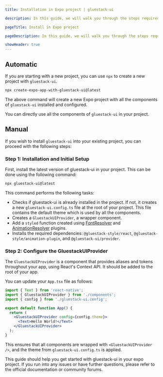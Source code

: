 ```yaml
---
title: Installation in Expo project | gluestack-ui

description: In this guide, we will walk you through the steps required to add gluestack-ui to your Expo project.

pageTitle: Install in Expo project

pageDescription: In this guide, we will walk you through the steps required to add gluestack-ui to your Expo project.

showHeader: true
---
```




<Meta title="Getting Started/Install in Expo" />

## Automatic

If you are starting with a new project, you can use `npx` to create a new project with `gluestack-ui`.

```bash
npx create-expo-app-with-gluestack-ui@latest
```

The above command will create a new Expo project with all the components of `gluestack-ui` installed and configured.

You can directly use all the components of `gluestack-ui` in your project.

## Manual

If you wish to install `gluestack-ui` into your existing project, you can proceed with the following steps:

### Step 1: Installation and Initial Setup

First, install the latest version of gluestack-ui in your project. This can be done using the following command:

```bash
npx gluestack-ui@latest
```

This command performs the following tasks:

- Checks if gluestack-ui is already installed in the project. If not, it creates a new `gluestack-ui.config.ts` file at the root of your project. This file contains the default theme which is used by all the components.
- Creates a `GluestackUIProvider`, a wrapper component.
- Add a `styled` function created using [FontResolver](https://style.gluestack.io/docs/plugins/fonts-plugin) and [AnimationResolver](https://style.gluestack.io/docs/plugins/animation-plugin) plugins.
- Installs the required dependencies: `@gluestack-style/react`, `@gluestack-style/animation-plugin`, and `@gluestack-ui/provider`.

### Step 2: Configure the GluestackUIProvider

The `GluestackUIProvider` is a component that provides aliases and tokens throughout your app, using React's Context API. It should be added to the root of your app.

You can update your `App.tsx` file as follows:

```jsx
import { Text } from 'react-native';
import { GluestackUIProvider } from './components';
import { config } from './gluestack-ui.config';

export default function App() {
  return (
    <GluestackUIProvider config={config.theme}>
      <Text>Hello World!</Text>
    </GluestackUIProvider>
  );
}
```

This ensures that all components are wrapped with `<GluestackUIProvider />`, and the theme from `gluestack-ui.config.ts` is applied.

This guide should help you get started with gluestack-ui in your expo project. If you run into any issues or have further questions, please refer to the official documentation or community forums.
